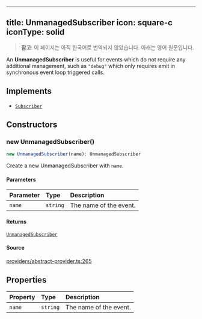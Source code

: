 <!-- AUTO-GENERATED-CONTENT:START (ENGLISH-COPY) -->
---
title: UnmanagedSubscriber
icon: square-c
iconType: solid
---

> **참고**: 이 페이지는 아직 한국어로 번역되지 않았습니다. 아래는 영어 원문입니다.

An **UnmanagedSubscriber** is useful for events which do not require any additional management, such as `"debug"`
which only requires emit in synchronous event loop triggered calls.

## Implements

- [`Subscriber`](/ko/sdk/content/interfaces/Subscriber)

## Constructors

### new UnmanagedSubscriber()

```ts
new UnmanagedSubscriber(name): UnmanagedSubscriber
```

Create a new UnmanagedSubscriber with `name`.

#### Parameters

| Parameter | Type | Description |
| :------ | :------ | :------ |
| `name` | `string` | The name of the event. |

#### Returns

[`UnmanagedSubscriber`](/ko/sdk/content/classes/UnmanagedSubscriber)

#### Source

[providers/abstract-provider.ts:265](https://github.com/dominant-strategies/quais.js/blob/c1c12d43f9d34c6baad2b0542bd6d0acd6fefcbf/src/providers/abstract-provider.ts#L265)

## Properties

| Property | Type | Description |
| :------ | :------ | :------ |
| `name` | `string` | The name of the event. |
